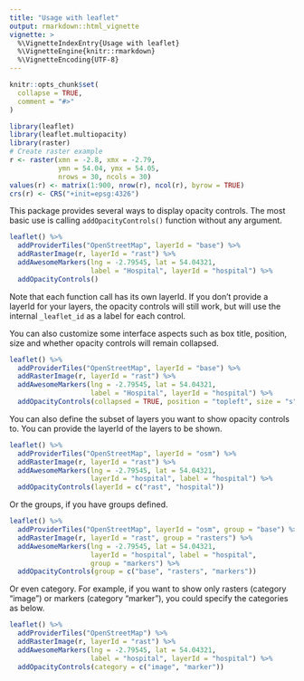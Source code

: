 ```yaml
---
title: "Usage with leaflet"
output: rmarkdown::html_vignette
vignette: >
  %\VignetteIndexEntry{Usage with leaflet}
  %\VignetteEngine{knitr::rmarkdown}
  %\VignetteEncoding{UTF-8}
---
```


```r
knitr::opts_chunk$set(
  collapse = TRUE,
  comment = "#>"
)
```

```r
library(leaflet)
library(leaflet.multiopacity)
library(raster)
# Create raster example
r <- raster(xmn = -2.8, xmx = -2.79,
            ymn = 54.04, ymx = 54.05,
            nrows = 30, ncols = 30)
values(r) <- matrix(1:900, nrow(r), ncol(r), byrow = TRUE)
crs(r) <- CRS("+init=epsg:4326")
```

This package provides several ways to display opacity controls. The most basic use is calling `addOpacityControls()` function without any argument.

```r
leaflet() %>%
  addProviderTiles("OpenStreetMap", layerId = "base") %>%
  addRasterImage(r, layerId = "rast") %>%
  addAwesomeMarkers(lng = -2.79545, lat = 54.04321,
                    label = "Hospital", layerId = "hospital") %>%
  addOpacityControls()
```

Note that each function call has its own layerId. If you don't provide a layerId for your layers, the opacity controls will still work, but will use the internal `_leaflet_id` as a label for each control.

You can also customize some interface aspects such as box title, position, size and whether opacity controls will remain collapsed.

```r
leaflet() %>%
  addProviderTiles("OpenStreetMap", layerId = "base") %>%
  addRasterImage(r, layerId = "rast") %>%
  addAwesomeMarkers(lng = -2.79545, lat = 54.04321,
                    label = "Hospital", layerId = "hospital") %>%
  addOpacityControls(collapsed = TRUE, position = "topleft", size = "s")
```

You can also define the subset of layers you want to show opacity controls to. You can provide the layerId of the layers to be shown.

```r
leaflet() %>%
  addProviderTiles("OpenStreetMap", layerId = "osm") %>%
  addRasterImage(r, layerId = "rast") %>%
  addAwesomeMarkers(lng = -2.79545, lat = 54.04321,
                    layerId = "hospital", label = "hospital") %>%
  addOpacityControls(layerId = c("rast", "hospital"))
```

Or the groups, if you have groups defined.

```r
leaflet() %>%
  addProviderTiles("OpenStreetMap", layerId = "osm", group = "base") %>%
  addRasterImage(r, layerId = "rast", group = "rasters") %>%
  addAwesomeMarkers(lng = -2.79545, lat = 54.04321,
                    layerId = "hospital", label = "hospital",
                    group = "markers") %>%
  addOpacityControls(group = c("base", "rasters", "markers"))
```

Or even category. For example, if you want to show only rasters (category "image") or markers (category "marker"), you could specify the categories as below.

```r
leaflet() %>%
  addProviderTiles("OpenStreetMap") %>%
  addRasterImage(r, layerId = "rast") %>%
  addAwesomeMarkers(lng = -2.79545, lat = 54.04321,
                    label = "hospital", layerId = "hospital") %>%
  addOpacityControls(category = c("image", "marker"))
```

